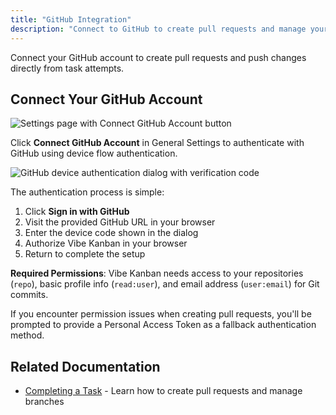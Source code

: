 ```yaml
---
title: "GitHub Integration"
description: "Connect to GitHub to create pull requests and manage your workflow directly from Vibe Kanban"
---
```


Connect your GitHub account to create pull requests and push changes directly from task attempts.

## Connect Your GitHub Account

<Frame>
<img src="/images/github-connect-settings.png" alt="Settings page with Connect GitHub Account button" />
</Frame>

Click **Connect GitHub Account** in General Settings to authenticate with GitHub using device flow authentication.

<Frame>
<img src="/images/github-device-code.png" alt="GitHub device authentication dialog with verification code" />
</Frame>

The authentication process is simple:
1. Click **Sign in with GitHub** 
2. Visit the provided GitHub URL in your browser
3. Enter the device code shown in the dialog
4. Authorize Vibe Kanban in your browser
5. Return to complete the setup

**Required Permissions**: Vibe Kanban needs access to your repositories (`repo`), basic profile info (`read:user`), and email address (`user:email`) for Git commits.

<Note>
If you encounter permission issues when creating pull requests, you'll be prompted to provide a Personal Access Token as a fallback authentication method.
</Note>

## Related Documentation

- [Completing a Task](/core-features/completing-a-task) - Learn how to create pull requests and manage branches
